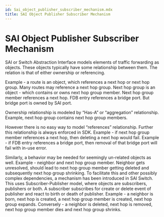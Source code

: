 ```yaml
---
id: Sai_object_publisher_subscriber_mechanism.mdx
title: SAI Object Publisher Subscriber Mechanism
---
```


# SAI Object Publisher Subscriber Mechanism

SAI or Switch Abstraction Interface models elements of traffic forwarding as objects. These objects typically have some relationship between them. The relation is that of either ownership or referencing.

Example - a route is an object, which references a next hop or next hop group. Many routes may reference a next hop group. Next hop group is an object - which contains or owns next hop group member. Next hop group member references a next hop. FDB entry references a bridge port. But bridge port is owned by SAI port.

Ownership relationship is modeled by “Has-A” or “aggregation” relationship. Example, next hop group contains next hop group members.

However there is no easy way to model “references” relationship. Further this relationship is always enforced in SDK. Example - if next hop group member references a next hop, then deleting a next hop would fail. Example - if FDB entry references a bridge port, then removal of that bridge port will fail with in-use error.

Similarly, a behavior may be needed for seemingly un-related objects as well. Example - neighbor and next hop group member. Neighbor gets unresolved, should lead to next hop group member getting deleted and subsequently next hop group shrinking. To facilitate this and other possibly complex dependencies, a mechanism has been introduced in SAI Switch. This uses Subscriber-Publisher model, where objects are subscribers, publishers or both. A subscriber subscribes for create or delete event of publisher and react to birth or death of publisher. Example - a neighbor is born, next hop is created, a next hop group member is created, next hop group expands. Conversely - a neighbor is deleted, next hop is removed, next hop group member dies and next hop group shrinks.
